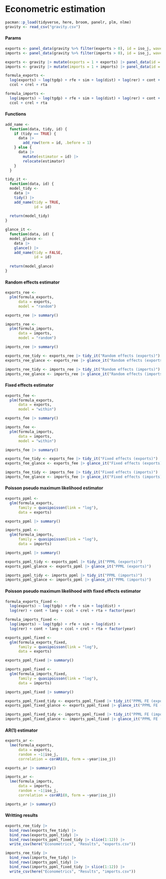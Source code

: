 # Econometric estimation

```r
pacman::p_load(tidyverse, here, broom, panelr, plm, nlme)
gravity <- read_csv("gravity.csv")
```

#### Params

```r
exports <- panel_data(gravity %>% filter(exports > 0), id = iso_j, wave = year)
imports <- panel_data(gravity %>% filter(imports > 0), id = iso_j, wave = year)
```

```r
exports <- gravity |> mutate(exports = 1 + exports) |> panel_data(id = iso_j, wave = year)
imports <- gravity |> mutate(imports = 1 + imports) |> panel_data(id = iso_j, wave = year)
```

```r
formula_exports <- 
  log(exports) ~ log(tgdp) + rfe + sim + log(dist) + log(rer) + cont + lang + 
  ccol + crel + rta

formula_imports <- 
  log(imports) ~ log(tgdp) + rfe + sim + log(dist) + log(rer) + cont + lang + 
  ccol + crel + rta
```

#### Functions

```r
add_name <- 
  function(data, tidy, id) {
    if (tidy == TRUE) {
      data |> 
        add_row(term = id, .before = 1)
    } else {
      data |> 
        mutate(estimator = id) |> 
        relocate(estimator)
    }
  }

tidy_it <- 
  function(data, id) {
  model_tidy <- 
    data |> 
    tidy() |> 
    add_name(tidy = TRUE, 
             id = id)
  
  return(model_tidy)
}

glance_it <- 
  function(data, id) {
  model_glance <- 
    data |> 
    glance() |> 
    add_name(tidy = FALSE, 
             id = id)
  
  return(model_glance)
}
```

#### Random effects estimator

```r
exports_ree <- 
  plm(formula_exports,
      data = exports,
      model = "random")

exports_ree |> summary()
```

```r
imports_ree <- 
  plm(formula_imports,
      data = imports,
      model = "random")

imports_ree |> summary()
```

```r
exports_ree_tidy <- exports_ree |> tidy_it("Random effects (exports)")
exports_ree_glance <- exports_ree |> glance_it("Random effects (exports)")

imports_ree_tidy <- imports_ree |> tidy_it("Random effects (imports)")
imports_ree_glance <- imports_ree |> glance_it("Random effects (imports)")
```

#### Fixed effects estimator

```r
exports_fee <- 
  plm(formula_exports,
      data = exports,
      model = "within")

exports_fee |> summary()
```

```r
imports_fee <- 
  plm(formula_imports,
      data = imports,
      model = "within")

imports_fee |> summary()
```

```r
exports_fee_tidy <- exports_fee |> tidy_it("Fixed effects (exports)")
exports_fee_glance <- exports_fee |> glance_it("Fixed effects (exports)")

imports_fee_tidy <- imports_fee |> tidy_it("Fixed effects (imports)")
imports_fee_glance <- imports_fee |> glance_it("Fixed effects (imports)")
```

#### Poisson pseudo maximum likelihood estimator

```r
exports_ppml <- 
  glm(formula_exports,
      family = quasipoisson(link = "log"),
      data = exports)

exports_ppml |> summary()
```

```r
imports_ppml <- 
  glm(formula_imports,
      family = quasipoisson(link = "log"),
      data = imports)

imports_ppml |> summary()
```

```r
exports_ppml_tidy <- exports_ppml |> tidy_it("PPML (exports)")
exports_ppml_glance <- exports_ppml |> glance_it("PPML (exports)")

imports_ppml_tidy <- imports_ppml |> tidy_it("PPML (imports)")
imports_ppml_glance <- imports_ppml |> glance_it("PPML (imports)")
```

#### Poisson pseudo maximum likelihood with fixed effects estimator

```r
formula_exports_fixed <- 
  log(exports) ~ log(tgdp) + rfe + sim + log(dist) + 
  log(rer) + cont + lang + ccol + crel + rta + factor(year)

formula_imports_fixed <- 
  log(imports) ~ log(tgdp) + rfe + sim + log(dist) + 
  log(rer) + cont + lang + ccol + crel + rta + factor(year)
```

```r
exports_ppml_fixed <- 
  glm(formula_exports_fixed,
      family = quasipoisson(link = "log"),
      data = exports)

exports_ppml_fixed |> summary()
```

```r
imports_ppml_fixed <- 
  glm(formula_imports_fixed,
      family = quasipoisson(link = "log"),
      data = imports)

imports_ppml_fixed |> summary()
```

```r
exports_ppml_fixed_tidy <- exports_ppml_fixed |> tidy_it("PPML FE (exports)")
exports_ppml_fixed_glance <- exports_ppml_fixed |> glance_it("PPML FE (exports)")

imports_ppml_fixed_tidy <- imports_ppml_fixed |> tidy_it("PPML FE (imports)")
imports_ppml_fixed_glance <- imports_ppml_fixed |> glance_it("PPML FE (imports)")
```

#### AR(1) estimator

```r
exports_ar <- 
  lme(formula_exports,
      data = exports,
      random = ~1|iso_j,
      correlation = corAR1(0, form = ~year|iso_j))

exports_ar |> summary()
```

```r
imports_ar <- 
  lme(formula_imports,
      data = imports,
      random = ~1|iso_j,
      correlation = corAR1(0, form = ~year|iso_j))

imports_ar |> summary()
```

#### Writting results

```r
exports_ree_tidy |> 
  bind_rows(exports_fee_tidy) |> 
  bind_rows(exports_ppml_tidy) |> 
  bind_rows(exports_ppml_fixed_tidy |> slice(1:12)) |> 
  write_csv(here("Econometrics", "Results", "exports.csv"))

imports_ree_tidy |> 
  bind_rows(imports_fee_tidy) |> 
  bind_rows(imports_ppml_tidy) |> 
  bind_rows(imports_ppml_fixed_tidy |> slice(1:12)) |> 
  write_csv(here("Econometrics", "Results", "imports.csv"))
```
